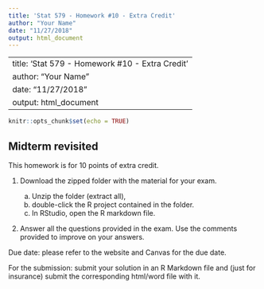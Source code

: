 ```yaml
---
title: 'Stat 579 - Homework #10 - Extra Credit'
author: "Your Name"
date: "11/27/2018"
output: html_document
---
```


---
title: 'Stat 579 - Homework #10 - Extra Credit'
author: "Your Name"
date: "11/27/2018"
output: html_document
---

```r
knitr::opts_chunk$set(echo = TRUE)
```

## Midterm revisited

This homework is for 10 points of extra credit. 

1. Download the zipped folder with the material for your exam. 

    a. Unzip the folder (extract all), 
    b. double-click the R project contained in the folder. 
    c. In RStudio, open the R markdown file.

2. Answer all the questions provided in the exam. Use the comments provided to improve on your answers.


Due date: please refer to the website and Canvas for the due date. 

For the submission: submit your solution in an R Markdown file and (just for insurance) submit the corresponding html/word file with it. 
